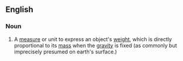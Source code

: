 ==English==

===Noun===
{{en-noun|head=[[weight]] [[measure]]}}

# {{lb|en|science}} A [[measure]] or unit to express an object's [[weight]], which is directly proportional to its [[mass]] when the [[gravity]] is fixed (as commonly but imprecisely presumed on earth's surface.)